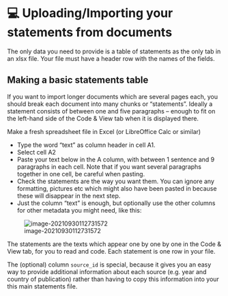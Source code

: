 # 💻 Uploading/Importing your statements from documents{#import-doc}

The only data you need to provide is a table of statements as the only tab in an xlsx file. Your file must have a header row with the names of the fields.

## Making a basic statements table

If you want to import longer documents which are several pages each, you should break each document into many chunks or "statements". Ideally a statement consists of between one and five paragraphs – enough to fit on the left-hand side of the Code & View tab when it is displayed there. 

Make a fresh spreadsheet file in Excel (or LibreOffice Calc or similar) 

- Type the word “text” as column header in cell A1.
- Select cell A2
- Paste your text below in the A column, with between 1 sentence and 9 paragraphs in each cell. Note that if you want several paragraphs together in one cell, be careful when pasting.
- Check the statements are the way you want them. You can ignore any formatting, pictures etc which might also have been pasted in because these will disappear in the next step.
- Just the column "text" is enough, but optionally use the other columns for other metadata you might need, like this:

![image-20210930112731572](_assets/image-20210930112731572.png)

The statements are the texts which appear one by one by one in the Code & View tab, for you to read and code. Each statement is one row in your file.

The (optional) column `source_id` is special, because it gives you an easy way to provide additional information about each source (e.g. year and country of publication) rather than having to copy this information into your this main statements file.

